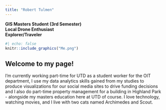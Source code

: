 ```yaml
---
title: "Robert Tulmen"
---
```


**GIS Masters Student (3rd Semester)  
Local Drone Enthusiast  
Explorer/Traveler**
\vspace{1em}
```r
#| echo: false
knitr::include_graphics("Me.png")
```
## Welcome to my page!  
I'm currently working part-time for UTD as a student worker for the OIT department, I use my data analytics skills gained from my studies to produce visualizations for our social media sites to drive funding decisions and I also do part-time property management for a building in Highland Park - alongside my masters education here at UTD of course. I love technology, watching movies, and I live with two cats named Archimedes and Scout. 